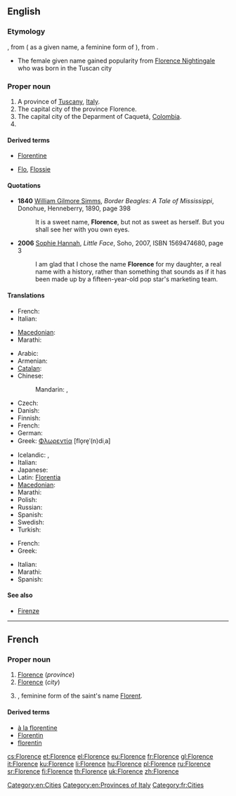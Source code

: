==English==

===Etymology===
{{etyl|fr|en}} {{term|Florence|lang=fr}}, from {{etyl|la|en}} {{term|Florentia|lang=la}} ( as a given name, a feminine form of {{term|Florentius|lang=la}}), from {{term|florens||flowering, flourishing|lang=la}}.
* The female given name gained popularity from [[w:Florence Nightingale|Florence Nightingale]] who was born in the Tuscan city

===Proper noun===
{{en-proper noun}}

# A province of [[Tuscany]], [[Italy]].
# The capital city of the province Florence.
# The capital city of the Deparment of Caquetá, [[Colombia]].
# {{given name|female|from=Latin}}

====Derived terms====
* [[Florentine]]
* {{sense|pet forms of the given name}} [[Flo]], [[Flossie]]

====Quotations====
* '''1840''' [[w:William Gilmore Simms|William Gilmore Simms]], ''Border Beagles: A Tale of Mississippi'', Donohue, Henneberry, 1890, page 398
*: It is a sweet name, '''Florence''', but not as sweet as herself. But you shall see her with you own eyes.
* '''2006''' [[w:Sophie Hannah|Sophie Hannah]], ''Little Face'', Soho, 2007, ISBN 1569474680, page 3
*: I am glad that I chose the name '''Florence''' for my daughter, a real name with a history, rather than something that sounds as if it has been made up by a fifteen-year-old pop star's marketing team.

====Translations====
{{trans-top|province}}
* French: {{t+|fr|Florence}}
* Italian: {{t+|it|Firenze}}
{{trans-mid}}
* [[Macedonian]]: {{t|mk|Фиренца|f|tr=Firénca}}
* Marathi: {{t|mr|फ्लोरेन्स|m|tr=florens|sc=Deva}}
{{trans-bottom}}

{{trans-top|city}}
* Arabic: {{t|ar|فلورنسا|f|tr=florensa}}
* Armenian: {{t-|hy|Ֆլորենցիա|tr=Florenc’ia}}
* [[Catalan]]: {{t|ca|Florència|f}}
* Chinese:
*: Mandarin: {{t|cmn|佛羅倫薩|sc=Hani}},  {{t|cmn|佛罗伦萨|tr=Fóluólúnsà|sc=Hani}}
* Czech: {{t|cs|Florencie|f}}
* Danish: {{t-|da|Firenze}}
* Finnish: {{t+|fi|Firenze}}
* French: {{t+|fr|Florence|f}}
* German: {{t+|de|Florenz|n}}
* Greek: [[Φλωρεντία]] [flo̞re̞ˈ(n)diˌa] {{f}}
{{trans-mid}}
* Icelandic: {{t|is|Flórens|f}},  {{qualifier|rare or dated}} {{t|is|Fagurborg|f}}
* Italian: {{t+|it|Firenze}}
* Japanese: {{t|ja|フィレンツェ|tr=Firentse}}
* Latin: [[Florentia]]
* [[Macedonian]]: {{t|mk|Фиренца|f|tr=Firénca}}
* Marathi: {{t|mr|फ्लोरेन्स|n|tr=florens|sc=Deva}}
* Polish: {{t+|pl|Florencja}}
* Russian: {{t|ru|Флоренция|f|tr=Floréncija}}
* Spanish: {{t+|es|Florencia}}
* Swedish: {{t|sv|Florens}}
* Turkish: {{t+|tr|Floransa}}
{{trans-bottom}}

{{trans-top|female given name}}
* French: {{t+|fr|Florence}}
* Greek: {{t+|el|Ευανθία|sc=Grek}}
{{trans-mid}}
* Italian: {{t+|it|Fiorenza|f}}
* Marathi: {{t|mr|फ्लोरेन्स|f|tr=florens|sc=Deva}}
* Spanish: {{t+|es|Florencia}}
{{trans-bottom}}

====See also====
* [[Firenze]]

[[Category:en:Cities]]
[[Category:en:Provinces of Italy]]

----

==French==

===Proper noun===
{{fr-proper noun|f}}

# [[#English|Florence]] (''province'')
# [[#English|Florence]] (''city'')
# {{given name|female|lang=fr}}, feminine form of the saint's name [[Florent]].

====Derived terms====
* [[à la florentine]]
* [[Florentin]]
* [[florentin]]

[[Category:fr:Cities]]

[[cs:Florence]]
[[et:Florence]]
[[el:Florence]]
[[eu:Florence]]
[[fr:Florence]]
[[gl:Florence]]
[[it:Florence]]
[[ku:Florence]]
[[li:Florence]]
[[hu:Florence]]
[[pl:Florence]]
[[ru:Florence]]
[[sr:Florence]]
[[fi:Florence]]
[[th:Florence]]
[[uk:Florence]]
[[zh:Florence]]